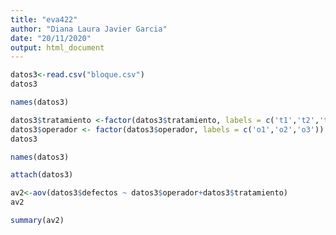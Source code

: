 ---
title: "eva422"
author: "Diana Laura Javier Garcia"
date: "20/11/2020"
output: html_document
---

```{r}
datos3<-read.csv("bloque.csv")
datos3
```

```{r}
names(datos3)
```

```{r}
datos3$tratamiento <-factor(datos3$tratamiento, labels = c('t1','t2','t3','t4'))
datos3$operador <- factor(datos3$operador, labels = c('o1','o2','o3'))
datos3
```

```{r}
names(datos3)
```

```{r}
attach(datos3)
```


```{r}
av2<-aov(datos3$defectos ~ datos3$operador+datos3$tratamiento)
av2
```
```{r}
summary(av2)
```

